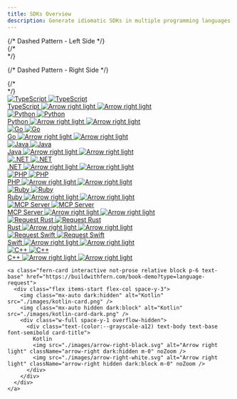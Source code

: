 ```yaml
---
title: SDKs Overview
description: Generate idiomatic SDKs in multiple programming languages
---
```


<div className="sdks-homepage">
  {/* Dashed Pattern - Left Side */}
  <div className="dashed-pattern-left">
    {/* <div className="dashed-gradient"></div> */}
  </div>

  {/* Dashed Pattern - Right Side */}
  <div className="dashed-pattern-right">
    {/* <div className="dashed-gradient"></div> */}
  </div>
  <CardGroup cols={2}>
    <a class="fern-card interactive not-prose relative block p-6 text-base" href="/sdks/generators/type-script/quickstart">
      <div class="flex items-start flex-col space-y-3">
        <img class="mx-auto dark:hidden" alt="TypeScript" src="./images/typescript-card.png" />
        <img class="mx-auto hidden dark:block" alt="TypeScript" src="./images/typescript-card-dark.png" />
        <div class="w-full space-y-1 overflow-hidden">
          <div class="text-(color:--grayscale-a12) text-body text-base font-semibold card-title">
            TypeScript
            <img src="./images/arrow-right-black.svg" alt="Arrow right light" className="arrow-right dark:hidden m-0" noZoom />
            <img src="./images/arrow-right-white.svg" alt="Arrow right light" className="arrow-right hidden dark:block m-0" noZoom />
          </div>
        </div>
      </div>
    </a>
    <a class="fern-card interactive not-prose relative block p-6 text-base" href="/sdks/generators/python/quickstart">
      <div class="flex items-start flex-col space-y-3">
        <img class="mx-auto dark:hidden" alt="Python" src="./images/python-card.png" />
        <img class="mx-auto hidden dark:block" alt="Python" src="./images/python-card-dark.png" />
        <div class="w-full space-y-1 overflow-hidden">
          <div class="text-(color:--grayscale-a12) text-body text-base font-semibold card-title">
            Python
            <img src="./images/arrow-right-black.svg" alt="Arrow right light" className="arrow-right dark:hidden m-0" noZoom />
            <img src="./images/arrow-right-white.svg" alt="Arrow right light" className="arrow-right hidden dark:block m-0" noZoom />
          </div>
        </div>
      </div>
    </a>
    <a class="fern-card interactive not-prose relative block p-6 text-base" href="/sdks/generators/go/quickstart">
      <div class="flex items-start flex-col space-y-3">
        <img class="mx-auto dark:hidden" alt="Go" src="./images/go-card.png" />
        <img class="mx-auto hidden dark:block" alt="Go" src="./images/go-card-dark.png" />
        <div class="w-full space-y-1 overflow-hidden">
          <div class="text-(color:--grayscale-a12) text-body text-base font-semibold card-title">
            Go
            <img src="./images/arrow-right-black.svg" alt="Arrow right light" className="arrow-right dark:hidden m-0" noZoom />
            <img src="./images/arrow-right-white.svg" alt="Arrow right light" className="arrow-right hidden dark:block m-0" noZoom />
          </div>
        </div>
      </div>
    </a>
    <a class="fern-card interactive not-prose relative block p-6 text-base" href="/sdks/generators/java/quickstart">
      <div class="flex items-start flex-col space-y-3">
        <img class="mx-auto dark:hidden" alt="Java" src="./images/java-card.png" />
        <img class="mx-auto hidden dark:block" alt="Java" src="./images/java-card-dark.png" />
        <div class="w-full space-y-1 overflow-hidden">
          <div class="text-(color:--grayscale-a12) text-body text-base font-semibold card-title">
            Java
            <img src="./images/arrow-right-black.svg" alt="Arrow right light" className="arrow-right dark:hidden m-0" noZoom />
            <img src="./images/arrow-right-white.svg" alt="Arrow right light" className="arrow-right hidden dark:block m-0" noZoom />
          </div>
        </div>
      </div>
    </a>
    <a class="fern-card interactive not-prose relative block p-6 text-base" href="/sdks/generators/net/quickstart">
      <div class="flex items-start flex-col space-y-3">
        <img class="mx-auto dark:hidden" alt=".NET" src="./images/csharp-card.png" />
        <img class="mx-auto hidden dark:block" alt=".NET" src="./images/csharp-card-dark.png" />
        <div class="w-full space-y-1 overflow-hidden">
          <div class="text-(color:--grayscale-a12) text-body text-base font-semibold card-title">
            .NET
            <img src="./images/arrow-right-black.svg" alt="Arrow right light" className="arrow-right dark:hidden m-0" noZoom />
            <img src="./images/arrow-right-white.svg" alt="Arrow right light" className="arrow-right hidden dark:block m-0" noZoom />
          </div>
        </div>
      </div>
    </a>
    <a class="fern-card interactive not-prose relative block p-6 text-base" href="/sdks/generators/php/quickstart">
      <div class="flex items-start flex-col space-y-3">
        <img class="mx-auto dark:hidden" alt="PHP" src="./images/php-card.png" />
        <img class="mx-auto hidden dark:block" alt="PHP" src="./images/php-card-dark.png" />
        <div class="w-full space-y-1 overflow-hidden">
          <div class="text-(color:--grayscale-a12) text-body text-base font-semibold card-title">
            PHP
            <img src="./images/arrow-right-black.svg" alt="Arrow right light" className="arrow-right dark:hidden m-0" noZoom />
            <img src="./images/arrow-right-white.svg" alt="Arrow right light" className="arrow-right hidden dark:block m-0" noZoom />
          </div>
        </div>
      </div>
    </a>
    <a class="fern-card interactive not-prose relative block p-6 text-base" href="/sdks/generators/ruby/quickstart">
      <div class="flex items-start flex-col space-y-3">
        <img class="mx-auto dark:hidden" alt="Ruby" src="./images/ruby-card.png" />
        <img class="mx-auto hidden dark:block" alt="Ruby" src="./images/ruby-card-dark.png" />
        <div class="w-full space-y-1 overflow-hidden">
          <div class="text-(color:--grayscale-a12) text-body text-base font-semibold card-title">
            Ruby
            <img src="./images/arrow-right-black.svg" alt="Arrow right light" className="arrow-right dark:hidden m-0" noZoom />
            <img src="./images/arrow-right-white.svg" alt="Arrow right light" className="arrow-right hidden dark:block m-0" noZoom />
          </div>
        </div>
      </div>
    </a>
    <a class="fern-card interactive not-prose relative block p-6 text-base" href="/sdks/generators/mcp-server">
      <div class="flex items-start flex-col space-y-3">
        <img class="mx-auto dark:hidden" alt="MCP Server" src="./images/mcp-card.png" />
        <img class="mx-auto hidden dark:block" alt="MCP Server" src="./images/mcp-card-dark.png" />
        <div class="w-full space-y-1 overflow-hidden">
          <div class="text-(color:--grayscale-a12) text-body text-base font-semibold card-title">
            MCP Server
            <img src="./images/arrow-right-black.svg" alt="Arrow right light" className="arrow-right dark:hidden m-0" noZoom />
            <img src="./images/arrow-right-white.svg" alt="Arrow right light" className="arrow-right hidden dark:block m-0" noZoom />
          </div>
        </div>
      </div>
    </a>
    <a class="fern-card interactive not-prose relative block p-6 text-base" href="https://buildwithfern.com/book-demo?type=language-request">
      <div class="flex items-start flex-col space-y-3">
        <img class="mx-auto dark:hidden" alt="Request Rust" src="./images/rust-card.png" />
        <img class="mx-auto hidden dark:block" alt="Request Rust" src="./images/rust-card-dark.png" />
        <div class="w-full space-y-1 overflow-hidden">
          <div class="text-(color:--grayscale-a12) text-body text-base font-semibold card-title">
            Rust
            <img src="./images/arrow-right-black.svg" alt="Arrow right light" className="arrow-right dark:hidden m-0" noZoom />
            <img src="./images/arrow-right-white.svg" alt="Arrow right light" className="arrow-right hidden dark:block m-0" noZoom />
          </div>
        </div>
      </div>
    </a>
    <a class="fern-card interactive not-prose relative block p-6 text-base" href="https://buildwithfern.com/book-demo?type=language-request">
      <div class="flex items-start flex-col space-y-3">
        <img class="mx-auto dark:hidden" alt="Request Swift" src="./images/swift-card.png" />
        <img class="mx-auto hidden dark:block" alt="Request Swift" src="./images/swift-card-dark.png" />
        <div class="w-full space-y-1 overflow-hidden">
          <div class="text-(color:--grayscale-a12) text-body text-base font-semibold card-title">
            Swift
            <img src="./images/arrow-right-black.svg" alt="Arrow right light" className="arrow-right dark:hidden m-0" noZoom />
            <img src="./images/arrow-right-white.svg" alt="Arrow right light" className="arrow-right hidden dark:block m-0" noZoom />
          </div>
        </div>
      </div>
    </a>
    <a class="fern-card interactive not-prose relative block p-6 text-base" href="https://buildwithfern.com/book-demo?type=language-request">
      <div class="flex items-start flex-col space-y-3">
        <img class="mx-auto dark:hidden" alt="C++" src="./images/c-card.png" />
        <img class="mx-auto hidden dark:block" alt="C++" src="./images/c-card-dark.png" />
        <div class="w-full space-y-1 overflow-hidden">
          <div class="text-(color:--grayscale-a12) text-body text-base font-semibold card-title">
            C++
            <img src="./images/arrow-right-black.svg" alt="Arrow right light" className="arrow-right dark:hidden m-0" noZoom />
            <img src="./images/arrow-right-white.svg" alt="Arrow right light" className="arrow-right hidden dark:block m-0" noZoom />
          </div>
        </div>
      </div>
    </a>

    <a class="fern-card interactive not-prose relative block p-6 text-base" href="https://buildwithfern.com/book-demo?type=language-request">
      <div class="flex items-start flex-col space-y-3">
        <img class="mx-auto dark:hidden" alt="Kotlin" src="./images/kotlin-card.png" />
        <img class="mx-auto hidden dark:block" alt="Kotlin" src="./images/kotlin-card-dark.png" />
        <div class="w-full space-y-1 overflow-hidden">
          <div class="text-(color:--grayscale-a12) text-body text-base font-semibold card-title">
            Kotlin
            <img src="./images/arrow-right-black.svg" alt="Arrow right light" className="arrow-right dark:hidden m-0" noZoom />
            <img src="./images/arrow-right-white.svg" alt="Arrow right light" className="arrow-right hidden dark:block m-0" noZoom />
          </div>
        </div>
      </div>
    </a>
  </CardGroup> 
  </div>
